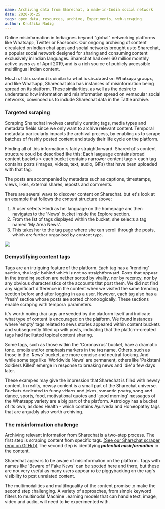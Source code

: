 ```yaml
---
name: Archiving data from Sharechat, a made-in-India social network
date: 2020-05-25
tags: open data, resources, archive, Experiments, web-scraping
author: Kruttika Nadig
---
```


Online misinformation in India goes beyond "global" networking platforms like Whatsapp, Twitter or Facebook. Our ongoing archiving of content circulated on Indian chat apps and social networks brought us to Sharechat, a popular social network designed for sharing and consuming content exclusively in Indian languages. Sharechat had over 60 million monthly active users as of April 2019, and is a rich source of publicly accessible multilingual Indian content.

Much of this content is similar to what is circulated on Whatsapp groups, and like Whatsapp, Sharechat also has instances of misinformation being spread on its platform. These similarities, as well as the desire to understand how information and misinformation spread on vernacular social networks, convinced us to include Sharechat data in the Tattle archive.

### Targeted scraping

Scraping Sharechat involves carefully curating tags, media types and metadata fields since we only want to archive relevant content. Temporal metadata particularly impacts the archival process, by enabling us to scrape batches of freshly posted content and study their life cycle on the platform.

Finding all of this information is fairly straightforward. Sharechat's content structure could be described like this: Each language contains broad content buckets > each bucket contains narrower content tags > each tag contains posts (images, videos, text, audio, GIFs) that have been uploaded with that tag.

The posts are accompanied by metadata such as captions, timestamps, views, likes, external shares, reposts and comments.

There are several ways to discover content on Sharechat, but let's look at an example that follows the content structure above:

1. A user selects Hindi as her language on the homepage and then navigates to the 'News' bucket inside the Explore section.
2. From the list of tags displayed within the bucket, she selects a tag named 'My Area News'.
3. This takes her to the tag page where she can scroll through the posts, which are further organised by content type.

![](../images/sharechat_content_tree.png)
### Demystifying content tags

Tags are an intriguing feature of the platform. Each tag has a 'trending' section, the logic behind which is not so straightforward. Posts that appear in the trending section are neither sorted by virality, nor by recency, nor by any obvious characteristics of the accounts that post them. We did not find any significant difference in the content when we visited the same trending section before and after logging in as a user. However, each tag also has a 'fresh' section whose posts are sorted chronologically. These sections enable scraping with temporal parameters.

It's worth noting that tags are seeded by the platform itself and indicate what type of content is encouraged on the platform. We found instances where 'empty' tags related to news stories appeared within content buckets and subsequently filled up with posts, indicating that the platform-created tags had facilitated topical content sharing.

Some tags, such as those within the 'Coronavirus' bucket, have a dramatic tone, emojis and/or emphasis markers in the tag name. Others, such as those in the 'News' bucket, are more concise and neutral-looking. And while some tags like 'Worldwide News' are permanent, others like 'Pakistani Soldiers Killed' emerge in response to breaking news and 'die' a few days later.

These examples may give the impression that Sharechat is filled with newsy content. In reality, newsy content is a small part of the Sharechat universe. Buckets dedicated to funny videos and jokes, romantic poetry, song and dance, sports, food, motivational quotes and 'good morning' messages of the Whatsapp variety are a big part of the platform. Astrology has a bucket of its own, as does Health - which contains Ayurveda and Homeopathy tags that are arguably also worth archiving.

### The misinformation challenge

Archiving relevant information from Sharechat is a two-step process. The first step is scraping content from specific tags. [(See our Sharechat scraper repo on GitHub)](https://github.com/tattle-made/sharechat-scraper) The second step is identifying ***potential misinformation*** in the content.

Sharechat appears to be aware of misinformation on the platform. Tags with names like 'Beware of Fake News' can be spotted here and there, but these are not very useful as many users appear to be piggybacking on the tag's visibility to post unrelated content.

The multimodalities and multilinguality of the content promise to make the second step challenging. A variety of approaches, from simple keyword filters to multimodal Machine Learning models that can handle text, image, video and audio, will need to be experimented with.
